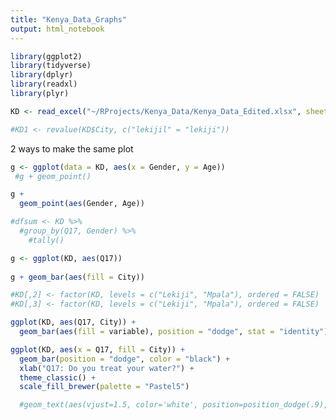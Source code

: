 ```yaml
---
title: "Kenya_Data_Graphs"
output: html_notebook
---
```


```r

library(ggplot2)
library(tidyverse)
library(dplyr)
library(readxl)
library(plyr)
```

```r

KD <- read_excel("~/RProjects/Kenya_Data/Kenya_Data_Edited.xlsx", sheet = "Kenya_Data")

#KD1 <- revalue(KD$City, c("lekijil" = "lekiji"))


```

2 ways to make the same plot
```r


g <- ggplot(data = KD, aes(x = Gender, y = Age))
 #g + geom_point()

g +
  geom_point(aes(Gender, Age))

```

```r

#dfsum <- KD %>% 
  #group_by(Q17, Gender) %>%
    #tally()

g <- ggplot(KD, aes(Q17)) 
            
g + geom_bar(aes(fill = City)) 

#KD[,2] <- factor(KD, levels = c("Lekiji", "Mpala"), ordered = FALSE)
#KD[,3] <- factor(KD, levels = c("Lekiji", "Mpala"), ordered = FALSE)

ggplot(KD, aes(Q17, City)) +
  geom_bar(aes(fill = variable), position = "dodge", stat = "identity")

```




```r

ggplot(KD, aes(x = Q17, fill = City)) +
  geom_bar(position = "dodge", color = "black") +
  xlab("Q17: Do you treat your water?") +
  theme_classic() +
  scale_fill_brewer(palette = "Pastel5")

  #geom_text(aes(vjust=1.5, color='white', position=position_dodge(.9), size=3))

```

```r

```


